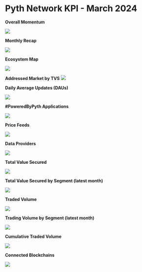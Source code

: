 # Pyth Network KPI - March 2024

**Overall Momentum**

![](../../../../images/kpi/february-24/pyth-momentum-feb-24.jpg)

**Monthly Recap**

![](../../../../images/kpi/march-24/pyth-mar-24.jpg)

**Ecosystem Map**

![](../../../../images/kpi/march-24/pyth-ecosystem-mar-24.jpg)

**Addressed Market by TVS**
![](../../../../images/kpi/february-24/pyth-tvs-l1-l2-feb-24.jpg)

**Daily Average Updates (DAUs)**

![](../../../../images/kpi/march-24/mar-24-daily-average-updates.jpg)

**#PoweredByPyth Applications**

![](../../../../images/kpi/march-24/mar-24-apps-integrations.jpg)

**Price Feeds**

![](../../../../images/kpi/march-24/mar-24-price-feeds.jpg)

**Data Providers**

![](../../../../images/kpi/march-24/mar-24-data-providers.jpg)

**Total Value Secured**

![](../../../../images/kpi/march-24/mar-24-all-chain-tvs.jpg)

**Total Value Secured by Segment (latest month)**

![](../../../../images/kpi/march-24/mar-24-dapps-tvs.jpg)

**Traded Volume**

![](../../../../images/kpi/march-24/mar-24-all-chain-volume.jpg)

**Trading Volume by Segment (latest month)**

![](../../../../images/kpi/march-24/mar-24-trading-volume.jpg)

**Cumulative Traded Volume**

![](../../../../images/kpi/march-24/mar-24-traded-volume.jpg)

**Connected Blockchains**

![](../../../../images/kpi/march-24/mar-24-connected-blockchains.jpg)
